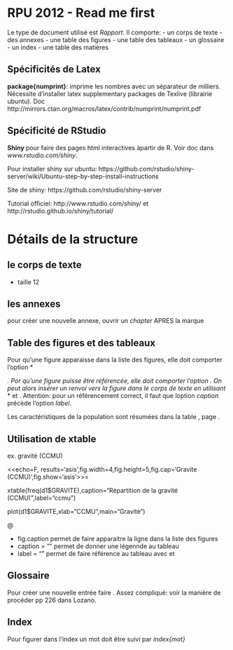 RPU 2012 - Read me first
========================================================

Le type de document utilisé est *Rapport*. Il comporte:
- un corps de texte
- des annexes
- une table des figures
- une table des tableaux
- un glossaire
- un index
- une table des matières

Spécificités de Latex
---------------------
**package{numprint}**: imprime les nombres avec un séparateur de milliers. Nécessite d'installer latex supplementary packages de Texlive (librairie ubuntu). Doc http://mirrors.ctan.org/macros/latex/contrib/numprint/numprint.pdf

Spécificité de RStudio
----------------------
**Shiny** pour faire des pages html interactives àpartir de R. Voir doc dans *www.rstudio.com/shiny*.

Pour installer shiny sur ubuntu: https://github.com/rstudio/shiny-server/wiki/Ubuntu-step-by-step-install-instructions

Site de shiny: https://github.com/rstudio/shiny-server

Tutorial officiel: http://www.rstudio.com/shiny/ et http://rstudio.github.io/shiny/tutorial/

Détails de la structure
=======================
le corps de texte
-----------------
- taille 12

les annexes
-----------
pour créer une nouvelle annexe, ouvrir un *chapter* APRES la marque \appendix

Table des figures et des tableaux
---------------------------------
Pour qu'une figure apparaisse dans la liste des figures, elle doit comporter l'option *\caption{légende de la figure}*.
Por qu'une figure puisse être référencée, elle doit comporter l'option *\label{mon_label}*. On peut alors insérer un renvoi vers la figure dans le corps de texte en utilisant *\Ref{mon_label}* et *\pageref{mon_label}*.
Attention: pour un référencement correct, il faut que loption *caption* précède l'option *label*.

\begin{table}
\begin{center}
\begin{tabular}{|l|c|c|c|c|}
  \hline
   \emph{Age} & Min & Max & Moyenne & Médiane \\
    \hline
    \hline
    Hommes & $\Sexpr{b[1]}$ & \Sexpr{b[6]} & $\Sexpr{b[4]}$ & \Sexpr{b[3]} \\
    \hline
    Femmes & \Sexpr{c[1]} & \Sexpr{c[6]} & \Sexpr{c[4]} & \Sexpr{c[3]} \\
    \hline
    \emph{total} & \Sexpr{a[1]} & \Sexpr{a[6]} & \Sexpr{a[4]} & \Sexpr{a[3]} \\
  \hline
\end{tabular}
\caption{Age de l'ensemble des patients}
\label{summary}
\end{center}
\end{table}

Les caractéristiques de la population sont résumées dans la table \Ref{summary}, page \pageref{summary}.

Utilisation de **xtable**
-------------------------
ex. gravité (CCMU)

<<echo=F, results='asis',fig.width=4,fig.height=5,fig.cap='Gravite (CCMU)',fig.show='asis'>>=

xtable(freq(d1$GRAVITE),caption="Répartition de la gravité (CCMU)",label="ccmu")

plot(d1$GRAVITE,xlab="CCMU",main="Gravité")

@

- fig.caption permet de faire apparaitre la ligne dans la liste des figures
- caption = "" permet de donner une légennde au tableau
- label = "" permet de faire référence au tableau avec \ref et \pageref

Glossaire
---------
Pour créer une nouvelle entrée faire *\glossary{mon_terme}*. Assez compliqué: voir la manière de procéder pp 226 dans Lozano.

Index
-----
Pour figurer dans l'index un mot doit être suivi par *index{mot}*